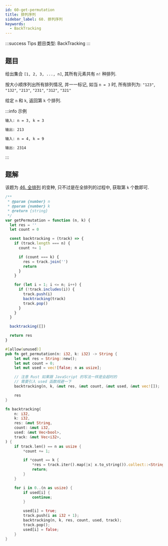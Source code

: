 ```yaml
---
id: 60-get-permutation
title: 排列序列
sidebar_label: 60. 排列序列
keywords:
  - BackTracking
---
```


:::success Tips
题目类型: BackTracking
:::

## 题目

给出集合 `[1, 2, 3, ..., n]`, 其所有元素共有 `n!` 种排列.

按大小顺序列出所有排列情况, 并一一标记, 如当 `n = 3` 时, 所有排列为: `"123"`, `"132"`, `"213"`, `"231"`, `"312"`, `"321"`

给定 `n` 和 `k`, 返回第 `k` 个排列.

:::info 示例

```bash
输入: n = 3, k = 3

输出: 213
```

```bash
输入: n = 4, k = 9

输出: 2314
```

:::

## 题解

该题为 [46. 全排列](/leetcode/medium/46-permute) 的变种, 只不过是在全排列的过程中, 获取第 `k` 个数即可.


<Tabs>
  <TabItem value="JavaScript" label="JavaScript" default>

```ts
/**
 * @param {number} n
 * @param {number} k
 * @return {string}
 */
var getPermutation = function (n, k) {
  let res = ''
  let count = 0

  const backtracking = (track) => {
    if (track.length === n) {
      count += 1

      if (count === k) {
        res = track.join('')
        return
      }
    }

    for (let i = 1; i <= n; i++) {
      if (!track.includes(i)) {
        track.push(i)
        backtracking(track)
        track.pop()
      }
    }
  }

  backtracking([])

  return res
}
```

</TabItem>
<TabItem value="Rust" label="Rust">

```rust
#[allow(unused)]
pub fn get_permutation(n: i32, k: i32) -> String {
    let mut res = String::new();
    let mut count = 0;
    let mut used = vec![false; n as usize];

    // 注意 Rust 如果跟 JavaScript 的写法一样是会超时的
    // 需要引入 used 函数规避一下
    backtracking(n, k, &mut res, &mut count, &mut used, &mut vec![]);

    res
}

fn backtracking(
    n: i32,
    k: i32,
    res: &mut String,
    count: &mut i32,
    used: &mut Vec<bool>,
    track: &mut Vec<i32>,
) {
    if track.len() == n as usize {
        *count += 1;

        if *count == k {
            *res = track.iter().map(|x| x.to_string()).collect::<String>();
            return;
        }
    }

    for i in 0..(n as usize) {
        if used[i] {
            continue;
        }

        used[i] = true;
        track.push(i as i32 + 1);
        backtracking(n, k, res, count, used, track);
        track.pop();
        used[i] = false;
    }
}
```

</TabItem>
</Tabs>
